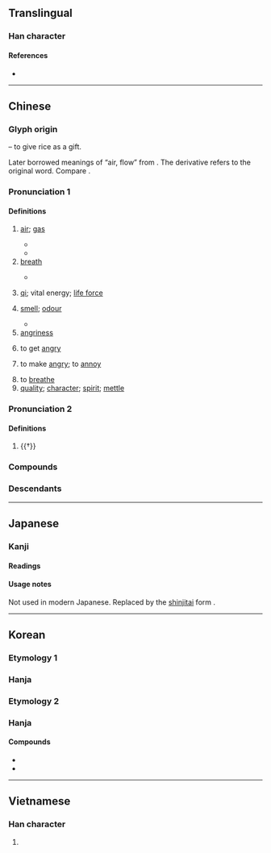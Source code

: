 {{also|气|気|炁}}
{{character info/new}}
==Translingual==
{{Han simplified forms|氣|気|气}}

===Han character===
{{Han char|rn=84|rad=气|as=06|sn=10|four=80917|canj=ONFD|ids=⿹气米}}

====References====
* {{Han ref|kx=0599.120|dkj=17059|dj=0990.260|hdz=32011.140|uh=6C23|ud=27683|bh=AEF0|bd=44784}}

----

==Chinese==
{{zh-forms|s=气|alt=気,𣱛}}

===Glyph origin===
{{Han etym}}
{{Han compound|气|米|c1=p|c2=s|t2=rice|ls=psc}} – to give rice as a gift.

Later borrowed meanings of “air, flow” from {{och-l|气}}. The derivative {{och-l|餼}} refers to the original word. Compare {{och-l|乞}}.

===Pronunciation 1===
{{zh-pron
|m=qì,er=y
|m-s=
|dg=чи1
|ma=y
|c=hei3
|c-t=
|g=
|h=pfs=hi;gd=hi4
|j=
|mb=ki̿
|md=ké
|mn=khì/khùi
|mn_note=khùi - vernacular, khì - literary
|mn-t=ki3/kui3
|mn-t_note=ki3 - literary; kui3 - vernacular
|w=2qi
|x=
|mc=1
|oc=1,1
|cat=n,v
}}

====Definitions====
{{zh-hanzi}}

# [[air]]; [[gas]]
#: {{zh-x|天然氣|natural gas}}
#* {{zh-x|出去 透 透氣！|Go out to breathe fresh '''air'''!}}
#* {{zh-x|輪胎 漏 氣 了。|The tire is leaking '''gas'''.}}
# [[breath]] {{zh-mw|m:口|c:啖}}
#: {{zh-x|喘不過氣 來|to be out of '''breath'''}}
#* {{zh-x|我 會 戰鬥 到 最后 一 口 氣。|I will fight to my last '''breath'''.}}
# {{lb|zh|Chinese philosophy}} [[qi]]; vital energy; [[life force]]
# [[smell]]; [[odour]]
#: {{zh-x|氣味|smell}}
#* {{zh-x|把 廚炊 的 煙火 氣 從 衣服 上 去掉 是 很 難 的。|It is difficult to remove the '''smell''' of cooking from clothes.}}
# [[angriness]]
#: {{zh-x|生氣|to get angry}}
# to get [[angry]]
#: {{zh-x|我 很 氣。|I'm very angry.}}
# to make [[angry]]; to [[annoy]]
#: {{zh-x|別 氣 我！|Don't '''annoy''' me!}}
# to [[breathe]]
# [[quality]]; [[character]]; [[spirit]]; [[mettle]]
#: {{zh-x|有 男人 氣|manly}}

===Pronunciation 2===
{{zh-pron
|m=xì
|dial=n
|mc=2
|oc=2,2
|cat=v
}}

====Definitions====
{{zh-hanzi}}

# {{†}} {{zh-original|餼|to [[give]] [[food]] as a [[gift]]}}

===Compounds===
{{zh-der|hide_pron=1|一托氣|一氣|一絲兩氣|一絲半氣|一連氣|一鼓作氣|下床氣|下氣|不平之氣|不怯氣|不氣干|不氣長|不識氣|不送氣音|中氣|串氣|丹氣|二氣|人氣|仙氣|任氣|伏氣|佳氣|使氣|俗氣|俠氣|傲氣|傷氣|傻氣|元氣|充氣|光氣|六氣|冤枉氣|冷氣|凶氣|出氣|劍氣|力氣|勇氣|動氣|匠氣|厭氣|又急又氣|又氣又急|受氣|口氣|可氣|吁氣|合氣|同氣|名氣|吐氣|吞氣|吞聲忍氣|吞聲飲氣|吭氣|吷氣|吸氣|吹氣勝蘭|呼氣|和和氣氣|和氣|咽氣|哈氣|唼氣|善氣迎人|喘氣|喜氣|喪氣|喪聲嚎氣|喪聲歪氣|喬聲怪氣|嗤騾子氣|嘆氣|嘔氣|噴氣|噫氣|噯氣|嚥氣|嚴氣正性|四氣|回腸蕩氣|土氣|壓氣兒|士氣|壯氣|夜氣|大氣|大爺氣|天朗氣清|天氣|天清氣朗|天然氣|天高氣清|天高氣爽|失氣|奪氣|女兒氣|女氣|好氣|妖氣|姑娘氣|婆兒氣|嬌氣|孩子氣|孩氣|官氣|定神順氣|客氣|寒氣|寶氣|導氣|小家子氣|小家氣|小家罕氣|小氣|少氣無力|尖聲尖氣|尸居餘氣|屏息凝氣|屏氣|岔氣|嵐氣|左皮氣|布氣|帥氣|干鳥氣|平心定氣|平心易氣|平心靜氣|廢氣|弄性尚氣|引氣|彆氣|形氣|御氣|心和氣平|心平氣和|心平氣定|心平靜氣|心氣|心浮氣躁|心粗氣浮|心高氣傲|心高氣硬|忍氣吞聲|志同氣合|志氣|志滿氣得|志高氣揚|忿氣|怒氣|性氣|怨氣|怪裡怪氣|怯聲怯氣|息心靜氣|息氣|悔氣|悶氣|惡氣|惹氣|意氣|愚氣|愜氣|憋氣|憤氣填膺|戾氣|手氣|才氣|才高氣傲|打氣|抖氣|抽氣機|捯氣|排氣|掛氣|揚氣|換氣|撒氣|攮氣|支氣管炎|放氣|文氣|斷氣|方巾氣|日氣|星氣|春氣|時氣|晦氣|景氣|暑氣|暖氣|暮氣|暴厲之氣|暴戾之氣|曝氣|書卷氣|有氣|服氣|朔氣|望氣|朝氣|村氣|根氣|梯氣|歎氣|正氣|死氣沉沉|死氣白賴|死聲活氣|殺氣|毆氣|毒氣|民氣|氡氣|氣不公|氣不平|氣不忿|氣不忿兒|氣不憤|氣不打一處來|氣不過|氣丕丕|氣井|氣人|氣候|氣傲心高|氣充志定|氣充志驕|氣充文見|氣克斗牛|氣兒不打一處來|氣兒不順|氣冠三軍|氣凌霄漢|氣分|氣割|氣力|氣功|氣勃勃|氣勢|氣包子|氣化|氣厥|氣吁吁|氣吐眉揚|氣吐虹霓|氣吞山河|氣吞牛斗|氣味|氣呼呼|氣命|氣咻咻|氣咽聲絲|氣哼哼|氣喘|氣喪|氣嗓|氣噎|氣囊|氣囔囔|氣圈|氣團|氣塞|氣墊|氣壓|氣壯山河|氣壯河山|氣壯理直|氣夯|氣孔|氣宇|氣定神閒|氣度|氣強|氣忍聲吞|氣忿|氣急|氣性|氣息|氣悶|氣惱|氣態|氣憤|氣拍|氣揚采飛|氣撅撅|氣數|氣旋|氣昂昂|氣根|氣概|氣槍|氣樓|氣歇|氣死|氣殺鍾馗|氣母|氣毬|氣氛|氣氳氳|氣沖斗牛|氣沖沖|氣沖牛斗|氣沖牛鬥|氣沖霄漢|氣沖鬥牛|氣沮|氣泡|氣洶洶|氣派|氣流|氣浪|氣海|氣消膽奪|氣湊|氣湧如山|氣溫|氣滿填胸|氣滿志得|氣滿志驕|氣火|氣焊|氣焰|氣煞車|氣煤|氣燄高張|氣爆|氣狠狠|氣球|氣田|氣盛|氣盡|氣眼|氣短|氣泵|氣禁|氣窗|氣筒|氣節|氣管|氣籲籲|氣粗|氣索|氣結|氣絕|氣絲絲|氣義相投|氣胞|氣胸|氣脈|氣腔|氣腹|氣艇|氣色|氣若游絲|氣苦|氣蓋山河|氣虛|氣蠱|氣血|氣褥子|氣話|氣誼|氣象|氣貫長虹|氣質|氣賭|氣踰霄漢|氣輪機|氣逆|氣運|氣道|氣量|氣銲|氣錘|氣鍋|氣門|氣閥|氣韻|氣頭上|氣類|氣餒|氣騰騰|氣驕志滿|氣骨|氣體|氣高|氣鬱|氣魄|氣鳴樂器|氣鼓|氧氣|氨氣|氫氣|氯氣|水氣|沉不住氣|沉住氣|沉得住氣|沒氣|沴氣|油氣|沼氣|泳氣鐘|洋氣|洩氣|流氣|浩氣|浩然之氣|浪聲顙氣|浮氣|消氣|涼氣|淑氣|淘氣|淫氣|清氣|湖海氣|溼氣|滯氣|漏氣|潑聲浪氣|潮氣|濁氣|灝氣|火氣|煞氣|煤氣|蒸氣|熱氣|燃氣輪機|爭氣|爭閑氣|爽氣|牛氣|狂氣|狗氣|獃氣|獄氣|王氣|理氣|理直氣壯|瑞氣|甕聲甕氣|生氣|異香異氣|疏財尚氣|疝氣|疫氣|痰氣|瘴氣|癖氣|發氣|白氣|益氣|盛氣|目指氣使|直節勁氣|真氣|短氣|硬氣|碳酸氣|神安氣定|神安氣集|神完氣足|神氣|神清氣全|神清氣和|神清氣朗|神清氣正|神清氣爽|福氣|秀氣|秋氣|秋高氣爽|秋高氣肅|稚氣|稟氣|穢氣|空氣|窩囊氣|窮氣|笑氣|節氣|粗聲粗氣|精氣|素氣|紫氣|細聲細氣|絕氣|絳氣|義氣|習氣|老氣|聒氣|聲吞氣忍|聲應氣求|聲氣|聲求氣應|聲絲氣咽|聽氣兒|肝氣|肺氣腫|背氣|胎氣|脂粉氣|脹氣|脾氣|腐氣|腥氣|腰粗氣豪|腳氣病|膽氣|臊氣|臭氣|艾氣|芳氣|英氣|蔬茹氣|蕩氣回腸|蕩氣迴腸|藏風聚氣|虛憍恃氣|血氣|補氣|解氣|討氣|語氣|調氣|譜氣|豪氣|負氣|財氣|貧氣|貫氣|貯氣槽|賭氣|賭鱉氣|足高氣揚|趾高氣揚|蹩氣|辣氣|辭嚴氣正|辭氣|迂氣|迴腸蕩氣|送氣|透氣|逗氣|通氣|連氣兒|進氣|逸氣|遊氣|運氣|過氣|過病氣|邪氣|鄉氣|重氣|量小氣窄|銜聲茹氣|銳氣|鍊氣|鐳射氣|閉氣|閒氣|閣氣|闊氣|陰氣|陰陽怪氣|陽氣|雄氣|雲氣|電氣|霉氣|霧氣|霸氣|靈氣|頤指氣使|頭巾氣|頹氣|顥氣|風氣|風清氣爽|食氣|飲氣吞聲|養氣|香氣|馭氣|駐氣|驕氣|骨氣|體氣|鬆氣|鬥氣|鬥閑氣|魂消氣泄|鳥裡鳥氣|黑氣沖天|男氣|虹氣|正氣歌|活氣}}

===Descendants===
{{CJKV||s=気|き|기|khí}}

{{zh-cat|Elementary|Intermediate}}

----

==Japanese==
{{ja-kanji forms|気|氣}}

===Kanji===
{{ja-kanji|grade=|rs=气06|shin=気}}

====Readings====
{{ja-readings
|goon=け
|kanon=き
|kun=いき-
}}

====Usage notes====
Not used in modern Japanese. Replaced by the [[新字体#Japanese|shinjitai]] form {{m|ja|気}}.

----

==Korean==

===Etymology 1===

===Hanja===
{{ko-hanja/new|기운|기}}

===Etymology 2===

===Hanja===
{{ko-hanja/new|보내다|보낼|희}} {{rfv|ko}}

====Compounds====
* {{l|ko|感氣|tr=[[감기]], gamgi}}
* {{l|ko|雰圍氣|tr=[[분위기]], bunwegi}}

----

==Vietnamese==

===Han character===
{{vi-hantu|[[khí]]|rs=气06}}

# {{defn|lang=vi|sort=气06}}
